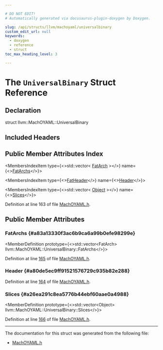 ```yaml
---

# DO NOT EDIT!
# Automatically generated via docusaurus-plugin-doxygen by Doxygen.

slug: /api/structs/llvm/machoyaml/universalbinary
custom_edit_url: null
keywords:
  - doxygen
  - reference
  - struct
toc_max_heading_level: 3

---
```





# The `UniversalBinary` Struct Reference

<DoxygenPage pluginConfig={pluginConfig}>



## Declaration

<CodeBlock>struct llvm::MachOYAML::UniversalBinary</CodeBlock>

## Included Headers

<IncludesList>
<IncludesListItem
  filePath="llvm/ObjectYAML/MachOYAML.h"
  permalink="/docs/api/files/include/include/llvm/include/llvm/objectyaml/machoyaml-h"
  isLocal="true" />
</IncludesList>

## Public Member Attributes Index

<MembersIndex>

<MembersIndexItem
  type={<>std::vector&lt; <a href="/docs/api/structs/llvm/machoyaml/fatarch">FatArch</a> &gt;</>}
  name={<><a href="#a83a13330f3ac6b9ca6a99b0efe98299e">FatArchs</a></>}>
</MembersIndexItem>

<MembersIndexItem
  type={<><a href="/docs/api/structs/llvm/machoyaml/fatheader">FatHeader</a></>}
  name={<><a href="#a80de5ec9ff91521576729c935b82e288">Header</a></>}>
</MembersIndexItem>

<MembersIndexItem
  type={<>std::vector&lt; <a href="/docs/api/structs/llvm/machoyaml/object">Object</a> &gt;</>}
  name={<><a href="#a26ea291c8ea5776b44ebf60aae0a4988">Slices</a></>}>
</MembersIndexItem>

</MembersIndex>


Definition at line 163 of file <a href="/docs/api/files/include/include/llvm/include/llvm/objectyaml/machoyaml-h">MachOYAML.h</a>.

<SectionDefinition>

## Public Member Attributes

### FatArchs {#a83a13330f3ac6b9ca6a99b0efe98299e}

<MemberDefinition
  prototype={<>std::vector&lt;FatArch&gt; llvm::MachOYAML::UniversalBinary::FatArchs</>}>

Definition at line <a href="/docs/api/files/include/include/llvm/include/llvm/objectyaml/machoyaml-h/#l00165">165</a> of file <a href="/docs/api/files/include/include/llvm/include/llvm/objectyaml/machoyaml-h">MachOYAML.h</a>.
</MemberDefinition>

### Header {#a80de5ec9ff91521576729c935b82e288}

<MemberDefinition
  prototype="FatHeader llvm::MachOYAML::UniversalBinary::Header">

Definition at line <a href="/docs/api/files/include/include/llvm/include/llvm/objectyaml/machoyaml-h/#l00164">164</a> of file <a href="/docs/api/files/include/include/llvm/include/llvm/objectyaml/machoyaml-h">MachOYAML.h</a>.
</MemberDefinition>

### Slices {#a26ea291c8ea5776b44ebf60aae0a4988}

<MemberDefinition
  prototype={<>std::vector&lt;Object&gt; llvm::MachOYAML::UniversalBinary::Slices</>}>

Definition at line <a href="/docs/api/files/include/include/llvm/include/llvm/objectyaml/machoyaml-h/#l00166">166</a> of file <a href="/docs/api/files/include/include/llvm/include/llvm/objectyaml/machoyaml-h">MachOYAML.h</a>.
</MemberDefinition>

</SectionDefinition>

<hr/>

The documentation for this struct was generated from the following file:

<ul>
<li><a href="/docs/api/files/include/include/llvm/include/llvm/objectyaml/machoyaml-h">MachOYAML.h</a></li>
</ul>

</DoxygenPage>
